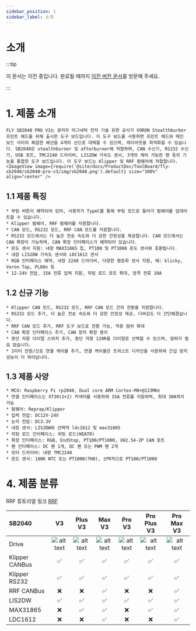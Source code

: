 ```yaml
---
sidebar_position: 1
sidebar_label: 소개
---
```




# 소개

:::tip

이 문서는 이전 중입니다. 완료될 때까지 [이전 버전 문서](https://mellow.klipper.cn/#/)를 방문해 주세요.

:::
# 1. 제품 소개

    FLY SB2040 PRO V3는 광저우 마그네틱 전자 기술 유한 공사가 VORON Stealthburber 프린트 헤드를 위해 출시한 도구 보드입니다. 이 도구 보드를 사용하면 프린트 헤드와 메인 보드 사이의 복잡한 배선을 4개의 선으로 대체할 수 있으며, 레이아웃을 최적화할 수 있습니다. SB2040은 stealthburner 및 afterburner에 적합하며, CAN 수신기, RS232 수신기, USB 포트, TMC2240 드라이버, LIS2DW 가속도 센서, 3개의 제어 가능한 팬 등의 기능을 통합한 도구 보드입니다. 이 도구 보드는 Klipper 및 RRF 펌웨어에 적합합니다.
    <ImageView image={require('@site/docs/ProductDoc/ToolBoard/fly-sb2040/sb2040-pro-v3/img/sb2040.png').default} size="100%" align="center" />


## 1.1 제품 특징

    * 부팅 버튼이 예약되어 있어, 사용자가 TypeC를 통해 부팅 모드로 들어가 펌웨어를 업데이트할 수 있습니다.
    * Klipper 펌웨어, RRF 펌웨어를 지원합니다.
    * CAN 모드, RS232 모드, RRF CAN 모드를 지원합니다.
    * RS232 모드에서는 더 높은 전송 속도와 더 강한 안정성을 제공합니다. CAN 모드에서는 CAN 확장이 가능하며, CAN 확장 인터페이스가 예약되어 있습니다.
    * 온도 센서 지원: 내장 MAX31865 칩, PT100 및 PT1000 온도 센서와 호환됩니다.
    * 내장 LIS2DW 가속도 센서와 LDC1612 센서
    * RGB 인터페이스 예약, 내장 2240 드라이버, 다양한 평준화 센서 지원, 예: klicky, Voron Tap, PL08n 등
    * 12-24V 전압, 15A 전류 입력 지원, 히팅 로드 포트 확대, 정격 전류 10A

## 1.2 신규 기능

    * Klipper CAN 모드, RS232 모드, RRF CAN 모드 간의 전환을 지원합니다.
    * RS232 모드 추가, 더 높은 전송 속도와 더 강한 안정성 제공, 디버깅도 더 간단해졌습니다.
    * RRF CAN 모드 추가, RRF 도구 보드로 전환 가능, 적용 범위 확대
    * CAN 확장 인터페이스 추가, CAN 장치 확장 용이
    * 종단 저항 다이얼 스위치 추가, 종단 저항 120R을 다이얼로 선택할 수 있으며, 점퍼가 필요 없습니다.
    * 1미터 전원/신호 연결 케이블 추가, 연결 케이블은 트위스트 디자인을 사용하여 간섭 방지 성능이 더 뛰어납니다.

## 1.3 제품 사양


    * MCU: Raspberry Pi rp2040, Dual core ARM Cortex-M0+@133MHz
    * 연결 인터페이스는 XT30(2+2) 커넥터를 사용하여 15A 전류를 지원하며, 최대 30A까지 가능
    * 펌웨어: Reprap/Klipper
    * 입력 전압: DC12V-24V
    * 논리 전압: DC3.3V
    * 내장 센서: LIS2DW와 선택적 ldc1612 및 max31865
    * 히팅 로드 인터페이스: 히팅 로드(HEAT0)
    * 확장 인터페이스: RGB, EndStop, PT100/PT1000, XH2.54-2P CAN 포트
    * 팬 인터페이스: DC 팬 1개, DC 팬 또는 PWM 팬 2개
    * 모터 드라이버: 내장 TMC2240
    * 온도 센서: 100K NTC 또는 PT1000(TH0), 선택적으로 PT100/PT1000

# 4. 제품 분류

RRF 튜토리얼 링크 [RRF](https://teamgloomy.github.io/fly_sb2040_pro_max_v3_general.html)

| SB2040         |          V3          |       Plus V3        |        Max V3        |        Pro V3        |     Pro Plus V3      |      Pro Max V3      |
| :------------- | :------------------: | :------------------: | :------------------: | :------------------: | :------------------: | :------------------: |
| Drive          | ![alt text][TMC2209] | ![alt text][TMC2209] | ![alt text][TMC2209] | ![alt text][TMC2240] | ![alt text][TMC2240] | ![alt text][TMC2240] |
| Klipper CANBus |  :white_check_mark:  |  :white_check_mark:  |  :white_check_mark:  |  :white_check_mark:  |  :white_check_mark:  |  :white_check_mark:  |
| Klipper RS232  |  :white_check_mark:  |  :white_check_mark:  |  :white_check_mark:  |  :white_check_mark:  |  :white_check_mark:  |  :white_check_mark:  |
| RRF CANBus     |         :x:          |         :x:          |  :white_check_mark:  |         :x:          |         :x:          |  :white_check_mark:  |
| LIS2DW         |  :white_check_mark:  |  :white_check_mark:  |  :white_check_mark:  |  :white_check_mark:  |  :white_check_mark:  |  :white_check_mark:  |
| MAX31865       |         :x:          |  :white_check_mark:  |  :white_check_mark:  |         :x:          |  :white_check_mark:  |  :white_check_mark:  |
| LDC1612        |         :x:          |         :x:          |  :white_check_mark:  |         :x:          |         :x:          |  :white_check_mark:  |


[TMC2209]: https://img.shields.io/badge/-TMC2209-green "TMC2209"
[TMC2240]: https://img.shields.io/badge/-TMC2240-blue "TMC2240"